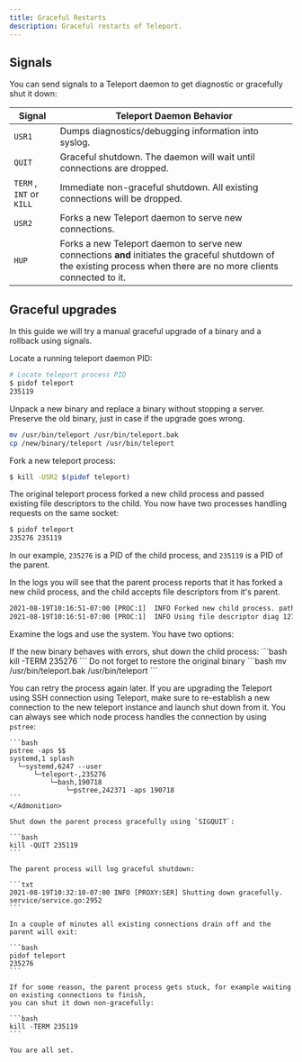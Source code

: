 ```yaml
---
title: Graceful Restarts
description: Graceful restarts of Teleport.
---
```


## Signals

You can send signals to a Teleport daemon to get diagnostic or gracefully shut it down:

| Signal | Teleport Daemon Behavior |
| - | - |
| `USR1` | Dumps diagnostics/debugging information into syslog. |
| `QUIT`| Graceful shutdown. The daemon will wait until connections are dropped. |
| `TERM` , `INT` or `KILL` | Immediate non-graceful shutdown. All existing connections will be dropped. |
| `USR2` | Forks a new Teleport daemon to serve new connections. |
| `HUP` | Forks a new Teleport daemon to serve new connections **and** initiates the graceful shutdown of the existing process when there are no more clients connected to it. |

## Graceful upgrades

In this guide we will try a manual graceful
upgrade of a binary and a rollback using signals.

Locate a running teleport daemon PID:

```bash
# Locate teleport process PID
$ pidof teleport
235119
```

Unpack a new binary and replace a binary without stopping a server.
Preserve the old binary, just in case if the upgrade goes wrong.

```bash
mv /usr/bin/teleport /usr/bin/teleport.bak
cp /new/binary/teleport /usr/bin/teleport
```

Fork a new teleport process:

```bash
$ kill -USR2 $(pidof teleport)
```

The original teleport process forked a new child process and passed existing file descriptors
to the child. You now have two processes handling requests on the same socket:

```bash
$ pidof teleport
235276 235119
```

In our example, `235276` is a PID of the child process, and `235119` is a PID of the parent.

In the logs you will see that the parent process reports that it has forked a new child
process, and the child accepts file descriptors from it's parent.

```txt
2021-08-19T10:16:51-07:00 [PROC:1]  INFO Forked new child process. path:/usr/local/teleport service/signals.go:457
2021-08-19T10:16:51-07:00 [PROC:1]  INFO Using file descriptor diag 127.0.0.1:3434 passed by the parent process. service/signals.go:207
```

Examine the logs and use the system. You have two options:

<Tabs>
  <TabItem label="Rollback">
  If the new binary behaves with errors, shut down the child process:
  ```bash
  kill -TERM 235276
  ```
  <Admonition
  type="danger"
  title="WARNING"
  >
    Do not forget to restore the original binary
    ```bash
    mv /usr/bin/teleport.bak /usr/bin/teleport
    ```
  </Admonition>
    
  You can retry the process again later.
  </TabItem>
  <TabItem label="Finish the upgrade">
    <Admonition
     type="danger"
     title="WARNING"
     >
     If you are upgrading the Teleport using SSH connection using Teleport,
     make sure to re-establish a new connection to the new teleport instance and launch shut down from it.
     You can always see which node process handles the connection by using `pstree`:

    ```bash
    pstree -aps $$
    systemd,1 splash
      └─systemd,6247 --user
          └─teleport-,235276
              └─bash,190718
                  └─pstree,242371 -aps 190718
    ```
    </Admonition>
     
    Shut down the parent process gracefully using `SIGQUIT`:

    ```bash
    kill -QUIT 235119
    ```

    The parent process will log graceful shutdown:

    ```txt
    2021-08-19T10:32:10-07:00 INFO [PROXY:SER] Shutting down gracefully. service/service.go:2952
    ```

    In a couple of minutes all existing connections drain off and the parent will exit:

    ```bash
    pidof teleport
    235276
    ```
    
    If for some reason, the parent process gets stuck, for example waiting on existing connections to finish,
    you can shut it down non-gracefully:

    ```bash
    kill -TERM 235119
    ```

    You are all set.
  </TabItem>
</Tabs>
